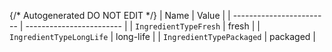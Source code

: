 {/* Autogenerated DO NOT EDIT  */}
| Name                     | Value                    |
| ------------------------ | ------------------------ |
| `IngredientTypeFresh`    | fresh                    |
| `IngredientTypeLongLife` | long-life                |
| `IngredientTypePackaged` | packaged                 |